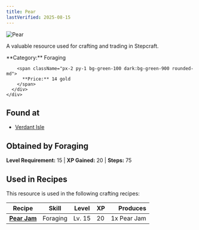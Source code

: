 ```yaml
---
title: Pear
lastVerified: 2025-08-15
---
```


<div className="flex items-start gap-6 mb-8">
  <div className="flex-shrink-0">
    <img src="/assets/resources/foraging/pear.png" alt="Pear" className="w-24 h-24 border rounded-lg" />
  </div>
  <div className="flex-1">
    <div className="space-y-2">
      <p className="text-lg text-muted-foreground">A valuable resource used for crafting and trading in Stepcraft.</p>
      <div className="flex flex-wrap gap-4 text-sm">
        <span className="px-2 py-1 bg-blue-100 dark:bg-blue-900 rounded-md">
          **Category:** Foraging
        </span>
        
        <span className="px-2 py-1 bg-green-100 dark:bg-green-900 rounded-md">
          **Price:** 14 gold
        </span>
      </div>
    </div>
  </div>
</div>

## Found at

- [Verdant Isle](/docs/map/individual/verdant_isle)

## Obtained by Foraging

**Level Requirement:** 15 | **XP Gained:** 20 | **Steps:** 75



## Used in Recipes

This resource is used in the following crafting recipes:

| Recipe | Skill | Level | XP | Produces |
|--------|-------|-------|----|---------:|
| **[Pear Jam](/docs/items/individual/pear_jam)** | Foraging | Lv. 15 | 20 | 1x Pear Jam |
